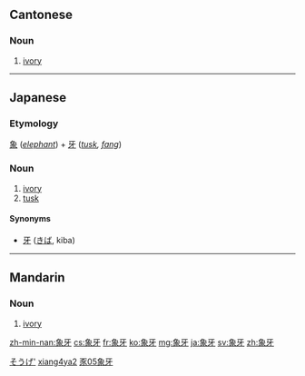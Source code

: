 ==Cantonese==
{{zh-hanzi|[[象]][[牙]]}}

===Noun===
{{yue-noun|ts|jyut=zoeng6ngaa4|y=jeung6nga4|rs=豕05}}

# [[ivory]]

----

==Japanese==
{{ja-kanjitab|象|牙}}

===Etymology===
[[象]] (''[[elephant]]'') + [[牙]] (''[[tusk]], [[fang]]'')

===Noun===
{{ja-noun|k|hira=ぞうげ|rom=zōge|hidx=そうげ'}}

# [[ivory]]
# [[tusk]]

====Synonyms====
* [[牙]] ([[きば]], kiba)

[[Category:ja:Elephants|そうげ']]

----

==Mandarin==
{{zh-hanzi|[[象]][[牙]]}}

===Noun===
{{cmn-noun|ts|pin=xiàngyá|pint=xiang4ya2|rs=豕05}}

# [[ivory]]

[[Category:cmn:Elephants in simplified script|xiang4ya2]]
[[Category:cmn:Elephants in traditional script|豕05象牙]]

[[zh-min-nan:象牙]]
[[cs:象牙]]
[[fr:象牙]]
[[ko:象牙]]
[[mg:象牙]]
[[ja:象牙]]
[[sv:象牙]]
[[zh:象牙]]